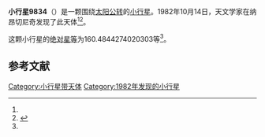 {{Infobox planet
| bgcolour = #FFFFC0
| name = 9834 Kirsanov
| symbol = 
| image = 
| caption = 
| discovery = yes
| discovery_ref = 
| discoverer = {{link-en|柳德米拉·卡拉季奇|Lyudmila Karachkina}}
| discovery_site = [[纳昂切尼奇|纳昂切尼奇]] 
| discovered = 1982年10月14日
| designations = yes
| mp_name = 
| named_after = 
| alt_names = 1982 TS1/ 1996 LW1
| mp_category = [[主带小行星|主带小行星]]
| orbit_ref = <ref name="a">[http://ssd.jpl.nasa.gov/sbdb.cgi?sstr=9834 9834 Kirsanov] {{Wayback|url=http://ssd.jpl.nasa.gov/sbdb.cgi?sstr=9834 |date=20140825032857 }}，小行星數據庫瀏覽器（JPL Small-Body Database Browser）－[[美国国家航空航天局|美国国家航空航天局]]喷气推进实验室</ref>
| epoch = 2456400.5 (2013年4月18日更新)
| aphelion = {{convert|3.270658563239615|AU|km|3|abbr=on|lk=out}}
| perihelion = {{convert|2.777165142834005|AU|km|3|abbr=on}}
| semimajor = {{convert|3.023911853036811|AU|km|3|abbr=on}}
| eccentricity = 0.081598513
| period = 1920.667191 [[日|日]]<br />5.26[[儒略年|儒略年]]
| avg_speed = 
| inclination = 8.775779650294186
| asc_node = 246.425633998224
| mean_anomaly = 
| arg_peri = 160.4844274020303
| satellites = 
| physical_characteristics = yes
| dimensions = 
| mass = 
| density = 
| surface_grav = 
| escape_velocity = 
| sidereal_day = 
| axial_tilt = 
| pole_ecliptic_lat = 
| pole_ecliptic_lon = 
| albedo = 
| temperatures= 
| temp_name1 = 
| mean_temp_1 = 
| max_temp_1 = 
| temp_name2 = 
| max_temp_2 = 
| spectral_type = 
| abs_magnitude = 160.4844274020303
}}

'''小行星9834'''（{{lang-en|9834 Kirsanov}}）是一颗围绕[[太阳|太阳]][[公转|公转]]的[[小行星|小行星]]。1982年10月14日，天文学家{{link-en|柳德米拉·卡拉季奇|Lyudmila Karachkina}}在纳昂切尼奇发现了此天体<ref name="a" /><ref>{{cite news|title=小行星列表|url=http://cfa-www.harvard.edu/iau/lists/NumberedMPs.txt|accessdate=2013-07-08|newspaper=哈佛大学|archive-date=2008-05-17|archive-url=https://web.archive.org/web/20080517010638/http://cfa-www.harvard.edu/iau/lists/NumberedMPs.txt|dead-url=no}}</ref>。

这颗小行星的[[绝对星等|绝对星等]]为160.4844274020303等<ref name="a" />。

==参考文献==
{{reflist}}
{{Minor Planet Number|[[小行星9833|小行星9833]]|[[小行星9835|小行星9835]]}}

{{小天体}}

[[Category:小行星带天体|Category:小行星带天体]]
[[Category:1982年发现的小行星|Category:1982年发现的小行星]]

{{asteroid-stub}}